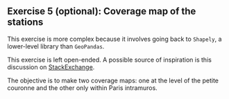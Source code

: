 ::: {.exercise}
## Exercise 5 (optional): Coverage map of the stations

This exercise is more complex because it involves going back to `Shapely`, a lower-level library than `GeoPandas`.

This exercise is left open-ended. A possible source of inspiration is this discussion on [StackExchange](https://gis.stackexchange.com/questions/337561/making-polygon-for-every-point-in-set-using-voronoi-diagram).

The objective is to make two coverage maps: one at the level of the petite couronne and the other only within Paris intramuros.

:::
